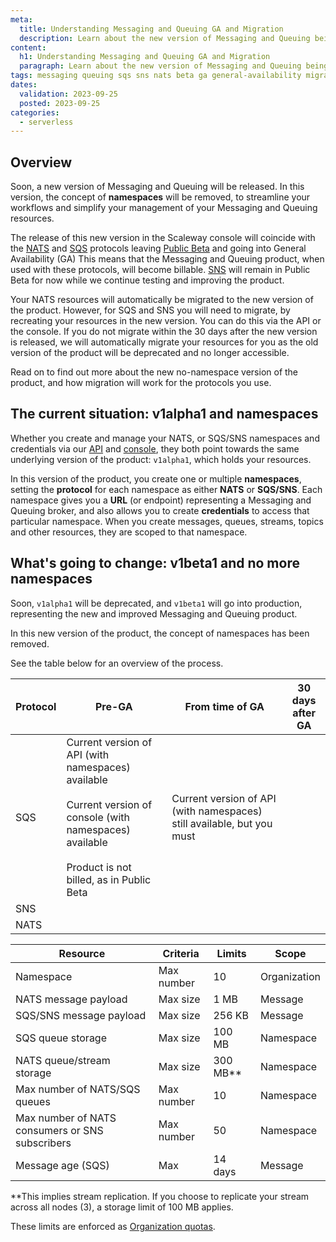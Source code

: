 ```yaml
---
meta:
  title: Understanding Messaging and Queuing GA and Migration
  description: Learn about the new version of Messaging and Queuing being released for when SQS and NATS go into General Availability, and how migration to the new version will work.
content:
  h1: Understanding Messaging and Queuing GA and Migration
  paragraph: Learn about the new version of Messaging and Queuing being released for when SQS and NATS go into General Availability, and how migration to the new version will work.
tags: messaging queuing sqs sns nats beta ga general-availability migration api v1 v2 namespace no-namespace
dates:
  validation: 2023-09-25
  posted: 2023-09-25
categories:
  - serverless
---
```


## Overview

Soon, a new version of Messaging and Queuing will be released. In this version, the concept of **namespaces** will be removed, to streamline your workflows and simplify your management of your Messaging and Queuing resources.

The release of this new version in the Scaleway console will coincide with the [NATS](TODO) and [SQS](TODO) protocols leaving [Public Beta](https://www.scaleway.com/en/betas/) and going into General Availability (GA) This means that the Messaging and Queuing product, when used with these protocols, will become billable. [SNS](TODO) will remain in Public Beta for now while we continue testing and improving the product.

Your NATS resources will automatically be migrated to the new version of the product. However, for SQS and SNS you will need to migrate, by recreating your resources in the new version. You can do this via the API or the console. If you do not migrate within the 30 days after the new version is released, we will automatically migrate your resources for you as the old version of the product will be deprecated and no longer accessible.

Read on to find out more about the new no-namespace version of the product, and how migration will work for the protocols you use.

## The current situation: v1alpha1 and namespaces

Whether you create and manage your NATS, or SQS/SNS namespaces and credentials via our [API](TODO) and [console](TODO), they both point towards the same underlying version of the product: `v1alpha1`, which holds your resources.

In this version of the product, you create one or multiple **namespaces**, setting the **protocol** for each namespace as either **NATS** or **SQS/SNS**. Each namespace gives you a **URL** (or endpoint) representing a Messaging and Queuing broker, and also allows you to create **credentials** to access that particular namespace. When you create messages, queues, streams, topics and other resources, they are scoped to that namespace.

## What's going to change: v1beta1 and no more namespaces

Soon, `v1alpha1` will be deprecated, and `v1beta1` will go into production, representing the new and improved Messaging and Queuing product.

In this new version of the product, the concept of namespaces has been removed. 





See the table below for an overview of the process.

| Protocol | Pre-GA | From time of GA | 30 days after GA |
|----------| ------ |-----------------|------------------|
| SQS      | Current version of API (with namespaces) available <br /> <br /> Current version of console (with namespaces) available <br /> <br /> Product is not billed, as in Public Beta | Current version of API (with namespaces) still available, but you must <br />
| SNS      |
| NATS     |




| Resource                                       | Criteria   | Limits   | Scope        |
|------------------------------------------------|------------|----------|--------------|
| Namespace                                      | Max number | 10       | Organization |
| NATS message payload                           | Max size   | 1 MB     | Message      |
| SQS/SNS message payload                        | Max size   | 256 KB   | Message      |
| SQS queue storage                              | Max size   | 100 MB   | Namespace    |
| NATS queue/stream storage                      | Max size   | 300 MB** | Namespace    |
| Max number of NATS/SQS queues                  | Max number | 10       | Namespace    |
| Max number of NATS consumers or SNS subscribers | Max number | 50      | Namespace    |
| Message age (SQS)                              | Max        | 14 days  | Message      |

**This implies stream replication. If you choose to replicate your stream across all nodes (3), a storage limit of 100 MB applies.

These limits are enforced as [Organization quotas](/console/my-account/reference-content/organization-quotas/).